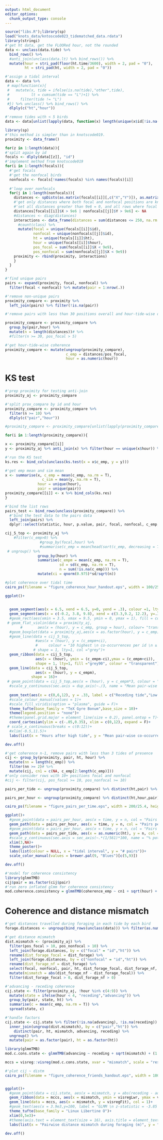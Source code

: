 ```yaml
---
output: html_document
editor_options: 
  chunk_output_type: console
---
```

```r
source("libs.R");library(sp)
load("knots_data/kntoscode023_tidematched_data.rdata")
library(stringi)
#'get ht data, get the FLOORed hour, not the rounded
data <- unclass(data.tide) %>% 
  bind_rows() %>% 
  #anti_join(unclass(data.lt) %>% bind_rows()) %>% 
  mutate(hour = stri_pad(floor(ht.time/3600), width = 2, pad = "0"),
         ht = stri_pad(ht, width = 2, pad = "0"))

#'assign a tidal interval
data <- data %>% 
 # map(function(x){
 #   mutate(x, tide = ifelse(is.na(tide),"other",tide),
 #          lt = cumsum(tide == "L")+1) %>% 
 #     filter(tide != "L")
 #}) %>% unclass() %>% bind_rows() %>% 
  dlply(c("ht","hour"))

#'remove tides with < 5 birds
data <- data[unlist(lapply(data, function(x) length(unique(x$id[!is.na(x$id)])))) >= 5]
```

```r
library(sp)
#'this method is simpler than in knotscode019.
proximity <- data_frame()

for(z in 1:length(data)){
#'split again by id
focals <- dlply(data[[z]], "id")  
#'implement method from knotscode019
for(i in 1:length(focals)){
  #'get focals
  #'get the nonfocal birds
  nonfocals <- focals[!names(focals) %in% names(focals)[i]]
  
  #'loop over nonfocals
  for(j in 1:length(nonfocals)){
    distances <- spDists(as.matrix(focals[[i]][,c("X","Y")]), as.matrix(nonfocals[[j]][,c("X","Y")]), diagonal = T)
    #'get only distances where both focal and nonfocal positions are known
    #'set all distances greater than 9e6 = 0, and all rows where focal pos and all cols where nonfocal pos are > 9e6
    distances[focals[[i]]$X > 9e6 | nonfocals[[j]]$Y > 9e6] <- NA
    #distances <- diag(distances)
    interactions <- data_frame(distances = sum(distances <= 250, na.rm = T)) %>%
      #count(class) %>% 
      mutate(focal = unique(focals[[i]]$id), 
             nonfocal = unique(nonfocals[[j]]$id), 
             ht = unique(focals[[i]]$ht),
             hour = unique(focals[[i]]$hour),
             pos_focal = sum(focals[[i]]$X < 9e9), 
             pos_nonfocal = sum(nonfocals[[j]]$X < 9e9))
    proximity <- rbind(proximity, interactions)
    }
  }
}
```

```r
#'find unique pairs
pairs <- expand(proximity, focal, nonfocal) %>% 
  filter(focal < nonfocal) %>% mutate(pair = 1:nrow(.))

#'remove non-unique pairs
proximity_compare <- proximity %>% 
  left_join(pairs) %>% filter(!is.na(pair))
```

```r
#'remove pairs with less than 30 positions overall and hour-tide-wise data with under 5 focal bird positions

proximity_compare <- proximity_compare %>% 
  group_by(pair,hour) %>% 
  mutate(n = length(distances))# %>% 
  #filter(n >= 30, pos_focal > 5)

#'get hour-tide-wise coherence
proximity_compare <- mutate(ungroup(proximity_compare),
                            c_emp = distances/pos_focal,
                            hour = as.numeric(hour))
```

# KS test

```r
#'prep proximity for testing anti-join
proximity_aj <- proximity_compare

#'split prox_compare by id and hour
proximity_compare <- proximity_compare %>%
  filter(n >= 10) %>% 
  dlply(c("pair","hour"))

#proximity_compare <- proximity_compare[unlist(lapply(proximity_compare, nrow)) >= 10]

for(i in 1:length(proximity_compare)){

x <- proximity_compare[[i]]
y <- proximity_aj %>% anti_join(x) %>% filter(hour == unique(x$hour)) %>% .$c_emp

#'run the KS test
ks.res <- bind_cols(unclass(ks.test(x = x$c_emp, y = y)))

#'get emp mean and sim mean
x <- summarise(x, c_emp = mean(c_emp, na.rm = T),
                 c_sim = mean(y, na.rm = T),
               hour = unique(hour),
               pair = unique(pair))
proximity_compare[[i]] <- x %>% bind_cols(ks.res)
}

#'bind the list rows
pairs_test <- bind_rows(unclass(proximity_compare)) %>%
  #'bind the test data to the pairs data
  left_join(pairs) %>%
  dplyr::select(statistic, hour, p.value, pair, focal, nonfocal, c_emp, c_sim)
```


```r
cij_5_top <- proximity_aj %>% 
    #filter(c_emp>0) %>% 
                #group_by(focal,hour) %>% 
                #summarise(c_emp = mean(head(sort(c_emp, decreasing = T), n = 10))) %>%
 # ungroup() %>% 
               group_by(hour) %>% 
               summarise(c_empm = mean(c_emp, na.rm = T),
                         sd = sd(c_emp, na.rm = T),
                         n = sum(!is.na(c_emp))) %>% 
               mutate(ci = qnorm(0.975)*sd/sqrt(n))

#plot coherence over tidal time
cairo_ps(filename = "figure_coherence_hour_handout.eps", width = 100/25.4, height = 100/25.4)

ggplot()+
  
  
  geom_segment(aes(x = 6.5, xend = 6.5, y=0, yend = .3), colour =1, lty = 2)+
  geom_segment(aes(x = c(-0.2, 3.8, 9.8), xend = c(3.3,9.2, 12.2), y=.32, yend = .32), colour =1, lty = 1)+
  #geom_rect(aes(xmin = 3.5, xmax = 9.5, ymin = 0, ymax = 1), fill = cola1, alpha = 0.3)+
 # geom_flat_violin(data = proximity_aj,
       #       aes(x = (hour), y = c_emp, group = hour), colour= "transparent",fill = "orange", width = 3)+
  #geom_boxplot(data = proximity_aj,aes(x = as.factor(hour), y = c_emp), shape = 1, size = 0.1, colour = "grey80", width = 0.2)+
  #geom_line(data = cij_5_top,
              #aes(x = (hour), y = (c_empm+ci),
              #     colour = "10 highest \n co-occurrences per id \n ± 95% CI"),
             # shape = 1, lty=1, col ="grey")+
  geom_ribbon(data = cij_5_top,
              aes(x = (hour), ymin = (c_empm-ci),ymax = (c_empm+ci)),
              shape = 1, lty=1, fill ="grey90", colour = "transparent")+
  geom_line(data = cij_5_top,
              aes(x = (hour), y = c_empm),
            shape = 16)+
 # geom_point(data = cij_5_top,aes(x = (hour), y = c_empm*3, colour = "10 highest \n co-occurrences per id \n ± 95% CI"),shape = 16)+
  #scale_y_continuous(sec.axis = dup_axis(~./3, name = "Mean pair-wise co-occurrence ± 95% CI"))+
  
  geom_text(aes(x = c(0,6,12), y = .33, label = c("Receding tide","Low tide","Advancing tide")), hjust = c("inward","inward","right"),size = 4, family = "serif")+
  #scale_colour_manual(values = 1)+
  #scale_fill_viridis(option = "plasma", guide = F)+
  theme_tufte(base_family = "TeX Gyre Bonum",base_size = 10)+
  theme(legend.position = "none")+
  #theme(panel.grid.major = element_line(size = 0.2), panel.ontop = T)+
  coord_cartesian(ylim = c(-.05,0.35), xlim = c(0,12), expand = F)+
 # scale_x_continuous(breaks = c(0:12))+
  #xlim(-0.5,11.5)+
  labs(list(x = "Hours after high tide", y = "Mean pair-wise co-occurrence", colour = NULL))

dev.off()
```


```r
#'get coherence n-1, remove pairs with less than 3 tides of presence
cij <- group_by(proximity, pair, ht, hour) %>% 
  mutate(nn = length(c_emp)) %>% 
  filter(nn >= 2)# %>% 
  mutate(cij, cn1 = c(NA, c_emp[2:length(c_emp)]))
#'only consider rows with 10+ positions focal and nonfocal
#cij <- filter(cij, pos_focal >= 10, pos_nonfocal >= 10)
```

```r
pairs_per_tide <- ungroup(proximity_compare) %>% distinct(ht,pair) %>% count(ht)

pairs_per_hour <- ungroup(proximity_compare) %>% distinct(ht,hour,pair) %>% count(ht,hour) %>% mutate(time = as.numeric(ht)+(hour/max(hour)))

cairo_ps(filename = "figure_pairs_per_time.eps", width = 200/25.4, height = 200/25.4)

ggplot()+
  #geom_point(data = pairs_per_hour, aes(x = time, y = n, col = "Pairs per hour"), size = 1, shape = 1)+
  geom_path(data = pairs_per_hour, aes(x = time, y = n, col = "Pairs per hour"))+
  #geom_point(data = pairs_per_hour, aes(x = time, y = n, col = "Pairs per hour"),shape = 21, fill = "white", size = 2)+
  geom_path(data = pairs_per_tide, aes(x = as.numeric(ht), y = n, col = "Pairs per tidal interval"), size = 1)+
  #scale_y_continuous(sec.axis = sec_axis(~.*(1/561)*100, name = "% potential pairs"))+
  xlim(3,NA)+
  theme_poster()+
  labs(list(colour = NULL, x = "tidal interval", y = "# pairs"))+
  scale_color_manual(values = brewer.pal(9, "Blues")[c(5,9)])

dev.off()
```

```r
#'model for coherence consistency
library(glmmTMB)
cij$pair = as.factor(cij$pair)
#'run zero inflated glmm for coherence consistency
mod.coherence.consistency = glmmTMB(coherence_emp ~ cn1 + sqrt(hour) + (1|pair) + (1|ht), data = cij, family = binomial, ziformula = ~1)
```

# Coherence and distance mismatch

```r
#'get distances travelled during foraging in each tide by each bird
forage.distances <- ungroup(bind_rows(unclass(data))) %>% filter(as.numeric(hour) %in% c(4:9)) %>% group_by(id, ht) %>% summarise(dist_forage = sum(distance, na.rm = T))

#'get distance mismatch
dist.mismatch <- (proximity_aj) %>% 
  filter(pos_focal > 10, pos_nonfocal > 10) %>% 
  left_join(forage.distances, by = c("focal" = "id","ht")) %>% 
  rename(dist_forage_focal = dist_forage) %>% 
  left_join(forage.distances, by = c("nonfocal" = "id","ht")) %>% 
  rename(dist_forage_nf = dist_forage) %>% 
  select(focal, nonfocal, pair, ht, dist_forage_focal, dist_forage_nf, pos_focal,pos_nonfocal) %>% 
  mutate(mismatch = abs(dist_forage_nf - dist_forage_focal)) %>% 
  filter(dist_forage_focal > 0, dist_forage_nf > 0)

#'advancing - receding coherence
cij.state <- filter(proximity_aj, !hour %in% c(4:9)) %>% 
  mutate(state = ifelse(hour < 4, "receding","advancing")) %>% 
  group_by(pair, state, ht) %>% 
  summarise(c = mean(c_emp, na.rm = T)) %>% 
  spread(state, c)

#'handle factors
cij.state <- cij.state %>% filter(!is.na(advancing), !is.na(receding)) %>% 
  inner_join(ungroup(dist.mismatch), by = c("pair","ht")) %>% 
    distinct(pair, ht, mismatch, advancing, receding) %>% 
  ungroup() %>% 
  mutate(pair = as.factor(pair), ht = as.factor(ht))
```

```r
library(glmmTMB)
mod.c.cons.state <- glmmTMB(advancing ~ receding + sqrt(mismatch) + (1|pair)+(1|ht), data = cij.state, family = binomial, ziformula = ~1)

mccs = visreg::visreg(mod.c.cons.state, xvar = "mismatch", scale = "response", plot = F)$fit
```

```r
#'plot cij ~ distm
cairo_ps(filename = "figure_coherence_friends_handout.eps", width = 100/25.4, height = 100/25.4)


ggplot()+
  #geom_point(data = cij.state, aes(x = mismatch, y = abs(receding - advancing)), col = "grey80", shape = 1, size = 0.1)+
  geom_ribbon(data = mccs, aes(x = mismatch, ymin = visregLwr, ymax = visregUpr), fill = "grey50", alpha = 0.3)+
  geom_line(data = mccs, aes(x = mismatch, y = visregFit), col = 1)+
  #geom_text(aes(x = 3.9e3,y=100, label = "GLMM \n z-statistic = -3.85 \n P-value < 0.001"), size = 8, vjust = "inward", hjust = "outward")+
  theme_tufte(base_family = "Linux Libertine O")+
  xlim(0,5e3)+
  #theme(axis.text = element_text(size = 16), axis.title = element_text(size = 20))+
  labs(list(x = "Pairwise distance mismatch during foraging (m)", y = "Pairwise co-occurrence after foraging"))

dev.off()
```